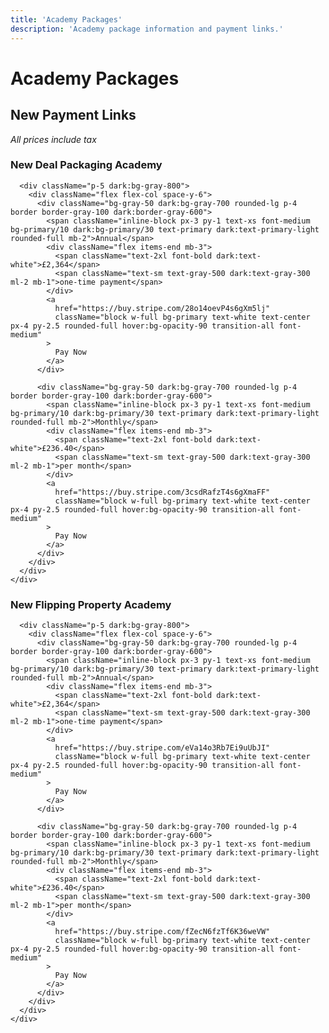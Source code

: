 ```yaml
---
title: 'Academy Packages'
description: 'Academy package information and payment links.'
---
```


# Academy Packages

## New Payment Links

*All prices include tax*

<CardGroup cols={2}>
  <Card>
    <div className="border border-gray-200 dark:border-gray-700 rounded-lg overflow-hidden">
      <div className="bg-gradient-to-r from-primary/10 to-primary/5 dark:from-primary/20 dark:to-primary/10 p-4">
        <div className="flex items-center">
          <div className="bg-white/80 dark:bg-gray-800/80 p-2 rounded-lg mr-3 text-primary">
            <i className="fas fa-box-taped text-xl"></i>
          </div>
          <h3 className="text-xl font-bold dark:text-white">New Deal Packaging Academy</h3>
        </div>
      </div>
      
      <div className="p-5 dark:bg-gray-800">
        <div className="flex flex-col space-y-6">
          <div className="bg-gray-50 dark:bg-gray-700 rounded-lg p-4 border border-gray-100 dark:border-gray-600">
            <span className="inline-block px-3 py-1 text-xs font-medium bg-primary/10 dark:bg-primary/30 text-primary dark:text-primary-light rounded-full mb-2">Annual</span>
            <div className="flex items-end mb-3">
              <span className="text-2xl font-bold dark:text-white">£2,364</span>
              <span className="text-sm text-gray-500 dark:text-gray-300 ml-2 mb-1">one-time payment</span>
            </div>
            <a 
              href="https://buy.stripe.com/28o14oevP4s6gXm5lj" 
              className="block w-full bg-primary text-white text-center px-4 py-2.5 rounded-full hover:bg-opacity-90 transition-all font-medium"
            >
              Pay Now
            </a>
          </div>
          
          <div className="bg-gray-50 dark:bg-gray-700 rounded-lg p-4 border border-gray-100 dark:border-gray-600">
            <span className="inline-block px-3 py-1 text-xs font-medium bg-primary/10 dark:bg-primary/30 text-primary dark:text-primary-light rounded-full mb-2">Monthly</span>
            <div className="flex items-end mb-3">
              <span className="text-2xl font-bold dark:text-white">£236.40</span>
              <span className="text-sm text-gray-500 dark:text-gray-300 ml-2 mb-1">per month</span>
            </div>
            <a 
              href="https://buy.stripe.com/3csdRafzT4s6gXmaFF" 
              className="block w-full bg-primary text-white text-center px-4 py-2.5 rounded-full hover:bg-opacity-90 transition-all font-medium"
            >
              Pay Now
            </a>
          </div>
        </div>
      </div>
    </div>
  </Card>

  <Card>
    <div className="border border-gray-200 dark:border-gray-700 rounded-lg overflow-hidden">
      <div className="bg-gradient-to-r from-primary/10 to-primary/5 dark:from-primary/20 dark:to-primary/10 p-4">
        <div className="flex items-center">
          <div className="bg-white/80 dark:bg-gray-800/80 p-2 rounded-lg mr-3 text-primary">
            <i className="fas fa-building text-xl"></i>
          </div>
          <h3 className="text-xl font-bold dark:text-white">New Flipping Property Academy</h3>
        </div>
      </div>
      
      <div className="p-5 dark:bg-gray-800">
        <div className="flex flex-col space-y-6">
          <div className="bg-gray-50 dark:bg-gray-700 rounded-lg p-4 border border-gray-100 dark:border-gray-600">
            <span className="inline-block px-3 py-1 text-xs font-medium bg-primary/10 dark:bg-primary/30 text-primary dark:text-primary-light rounded-full mb-2">Annual</span>
            <div className="flex items-end mb-3">
              <span className="text-2xl font-bold dark:text-white">£2,364</span>
              <span className="text-sm text-gray-500 dark:text-gray-300 ml-2 mb-1">one-time payment</span>
            </div>
            <a 
              href="https://buy.stripe.com/eVa14o3Rb7Ei9uUbJI" 
              className="block w-full bg-primary text-white text-center px-4 py-2.5 rounded-full hover:bg-opacity-90 transition-all font-medium"
            >
              Pay Now
            </a>
          </div>
          
          <div className="bg-gray-50 dark:bg-gray-700 rounded-lg p-4 border border-gray-100 dark:border-gray-600">
            <span className="inline-block px-3 py-1 text-xs font-medium bg-primary/10 dark:bg-primary/30 text-primary dark:text-primary-light rounded-full mb-2">Monthly</span>
            <div className="flex items-end mb-3">
              <span className="text-2xl font-bold dark:text-white">£236.40</span>
              <span className="text-sm text-gray-500 dark:text-gray-300 ml-2 mb-1">per month</span>
            </div>
            <a 
              href="https://buy.stripe.com/fZecN6fzTf6K36weVW" 
              className="block w-full bg-primary text-white text-center px-4 py-2.5 rounded-full hover:bg-opacity-90 transition-all font-medium"
            >
              Pay Now
            </a>
          </div>
        </div>
      </div>
    </div>
  </Card>

</CardGroup> 